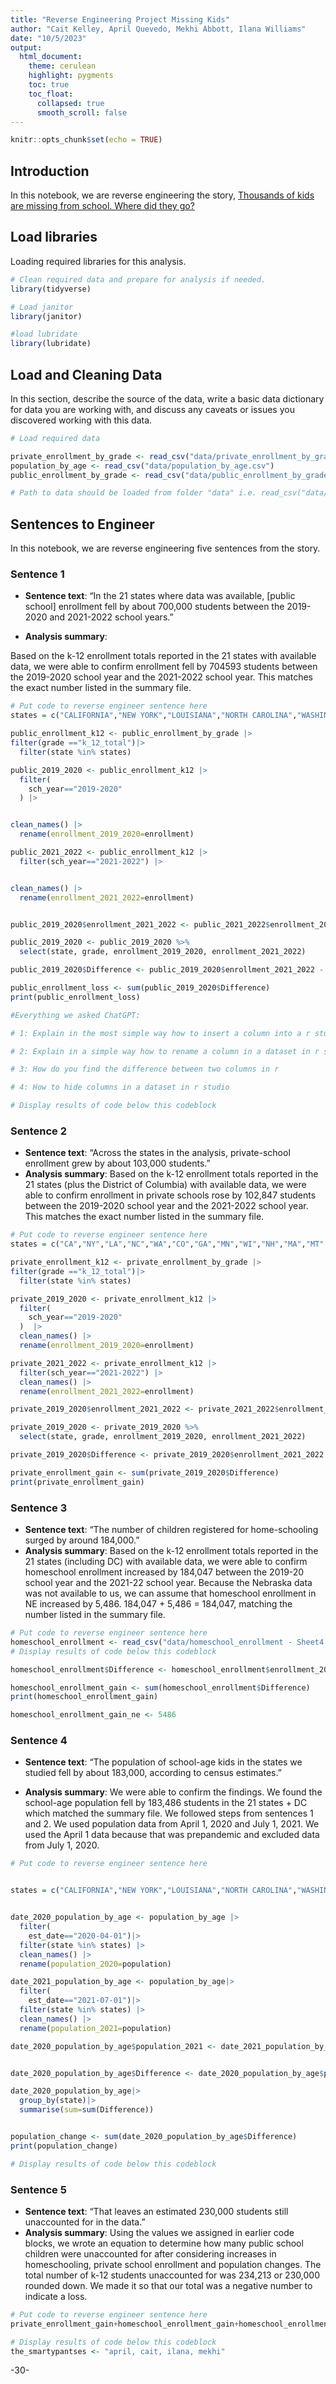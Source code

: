 ```yaml
---
title: "Reverse Engineering Project Missing Kids"
author: "Cait Kelley, April Quevedo, Mekhi Abbott, Ilana Williams"
date: "10/5/2023"
output:
  html_document:
    theme: cerulean
    highlight: pygments
    toc: true
    toc_float:
      collapsed: true
      smooth_scroll: false
---
```


```r
knitr::opts_chunk$set(echo = TRUE)
```

## Introduction

In this notebook, we are reverse engineering the story, [Thousands of kids are missing from school. Where did they go?](https://projects.apnews.com/features/2023/missing-children/index.html)

## Load libraries

Loading required libraries for this analysis.

```r

# Clean required data and prepare for analysis if needed. 
library(tidyverse)

# Load janitor
library(janitor)

#load lubridate
library(lubridate)
```

## Load and Cleaning Data

In this section, describe the source of the data, write a basic data dictionary for data you are working with, and discuss any caveats or issues you discovered working with this data.

```r
# Load required data

private_enrollment_by_grade <- read_csv("data/private_enrollment_by_grade.csv")
population_by_age <- read_csv("data/population_by_age.csv")
public_enrollment_by_grade <- read_csv("data/public_enrollment_by_grade.csv")

# Path to data should be loaded from folder "data" i.e. read_csv("data/name_of_data.csv")

```

## Sentences to Engineer

In this notebook, we are reverse engineering five sentences from the story.

### Sentence 1

-   **Sentence text**: "In the 21 states where data was available, [public school] enrollment fell by about 700,000 students between the 2019-2020 and 2021-2022 school years."

-   **Analysis summary**:

Based on the k-12 enrollment totals reported in the 21 states with available data, we were able to confirm enrollment fell by 704593 students between the 2019-2020 school year and the 2021-2022 school year. This matches the exact number listed in the summary file.

```r
# Put code to reverse engineer sentence here
states = c("CALIFORNIA","NEW YORK","LOUISIANA","NORTH CAROLINA","WASHINGTON","COLORADO","GEORGIA","MINNESOTA","WISCONSIN","NEW HAMPSHIRE","MASSACHUSETTS","MONTANA","DELAWARE","NORTH DAKOTA","DISTRICT OF COLUMBIA","SOUTH DAKOTA","SOUTH CAROLINA","NEBRASKA","RHODE ISLAND","TENNESSEE","PENNSYLVANIA","FLORIDA") 

public_enrollment_k12 <- public_enrollment_by_grade |>
filter(grade =="k_12_total")|>
  filter(state %in% states)

public_2019_2020 <- public_enrollment_k12 |>
  filter(
    sch_year=="2019-2020"
  ) |> 


clean_names() |> 
  rename(enrollment_2019_2020=enrollment) 

public_2021_2022 <- public_enrollment_k12 |>
  filter(sch_year=="2021-2022") |> 


clean_names() |>
  rename(enrollment_2021_2022=enrollment)


public_2019_2020$enrollment_2021_2022 <- public_2021_2022$enrollment_2021_2022

public_2019_2020 <- public_2019_2020 %>%
  select(state, grade, enrollment_2019_2020, enrollment_2021_2022)

public_2019_2020$Difference <- public_2019_2020$enrollment_2021_2022 - public_2019_2020$enrollment_2019_2020

public_enrollment_loss <- sum(public_2019_2020$Difference)
print(public_enrollment_loss)

#Everything we asked ChatGPT:

# 1: Explain in the most simple way how to insert a column into a r studio dataset from another column. Give an example and show the datasets from your example.

# 2: Explain in a simple way how to rename a column in a dataset in r studio

# 3: How do you find the difference between two columns in r

# 4: How to hide columns in a dataset in r studio

# Display results of code below this codeblock

```

### Sentence 2

-   **Sentence text**: "Across the states in the analysis, private-school enrollment grew by about 103,000 students."
-   **Analysis summary**: Based on the k-12 enrollment totals reported in the 21 states (plus the District of Columbia) with available data, we were able to confirm enrollment in private schools rose by 102,847 students between the 2019-2020 school year and the 2021-2022 school year. This matches the exact number listed in the summary file.

```r
# Put code to reverse engineer sentence here
states = c("CA","NY","LA","NC","WA","CO","GA","MN","WI","NH","MA","MT","DE","ND","DC","SD","SC","NE","RI","TN","PA","FL") 

private_enrollment_k12 <- private_enrollment_by_grade |>
filter(grade =="k_12_total")|>
  filter(state %in% states)

private_2019_2020 <- private_enrollment_k12 |>
  filter(
    sch_year=="2019-2020"
  )  |>
  clean_names() |> 
  rename(enrollment_2019_2020=enrollment) 

private_2021_2022 <- private_enrollment_k12 |>
  filter(sch_year=="2021-2022") |>
  clean_names() |> 
  rename(enrollment_2021_2022=enrollment) 

private_2019_2020$enrollment_2021_2022 <- private_2021_2022$enrollment_2021_2022

private_2019_2020 <- private_2019_2020 %>%
  select(state, grade, enrollment_2019_2020, enrollment_2021_2022)

private_2019_2020$Difference <- private_2019_2020$enrollment_2021_2022 - private_2019_2020$enrollment_2019_2020

private_enrollment_gain <- sum(private_2019_2020$Difference)
print(private_enrollment_gain)

```

### Sentence 3

-   **Sentence text**: "The number of children registered for home-schooling surged by around 184,000."
-   **Analysis summary**: Based on the k-12 enrollment totals reported in the 21 states (including DC) with available data, we were able to confirm homeschool enrollment increased by 184,047 between the 2019-20 school year and the 2021-22 school year. Because the Nebraska data was not available to us, we can assume that homeschool enrollment in NE increased by 5,486. 184,047 + 5,486 = 184,047, matching the number listed in the summary file.

```r
# Put code to reverse engineer sentence here
homeschool_enrollment <- read_csv("data/homeschool_enrollment - Sheet4.csv")
# Display results of code below this codeblock

homeschool_enrollment$Difference <- homeschool_enrollment$enrollment_2021_22 - homeschool_enrollment$enrollment_2019_20

homeschool_enrollment_gain <- sum(homeschool_enrollment$Difference)
print(homeschool_enrollment_gain)

homeschool_enrollment_gain_ne <- 5486
```

### Sentence 4

-   **Sentence text**: "The population of school-age kids in the states we studied fell by about 183,000, according to census estimates."

-   **Analysis summary**: We were able to confirm the findings. We found the school-age population fell by 183,486 students in the 21 states + DC which matched the summary file. We followed steps from sentences 1 and 2. We used population data from April 1, 2020 and July 1, 2021. We used the April 1 data because that was prepandemic and excluded data from July 1, 2020.

```r
# Put code to reverse engineer sentence here


states = c("CALIFORNIA","NEW YORK","LOUISIANA","NORTH CAROLINA","WASHINGTON","COLORADO","GEORGIA","MINNESOTA","WISCONSIN","NEW HAMPSHIRE","MASSACHUSETTS","MONTANA","DELAWARE","NORTH DAKOTA","DISTRICT OF COLUMBIA","SOUTH DAKOTA","SOUTH CAROLINA","NEBRASKA","RHODE ISLAND","TENNESSEE","PENNSYLVANIA","FLORIDA") 


date_2020_population_by_age <- population_by_age |>
  filter(
    est_date=="2020-04-01")|>
  filter(state %in% states) |>
  clean_names() |> 
  rename(population_2020=population)   

date_2021_population_by_age <- population_by_age|>
  filter(
    est_date=="2021-07-01")|>
  filter(state %in% states) |>
  clean_names() |> 
  rename(population_2021=population) 

date_2020_population_by_age$population_2021 <- date_2021_population_by_age$population_2021


date_2020_population_by_age$Difference <- date_2020_population_by_age$population_2020 - date_2020_population_by_age$population_2021

date_2020_population_by_age|>
  group_by(state)|>
  summarise(sum=sum(Difference))


population_change <- sum(date_2020_population_by_age$Difference)
print(population_change)

# Display results of code below this codeblock

```

### Sentence 5

-   **Sentence text**: "That leaves an estimated 230,000 students still unaccounted for in the data."
-   **Analysis summary**: Using the values we assigned in earlier code blocks, we wrote an equation to determine how many public school children were unaccounted for after considering increases in homeschooling, private school enrollment and population changes. The total number of k-12 students unaccounted for was 234,213 or 230,000 rounded down. We made it so that our total was a negative number to indicate a loss.

```r
# Put code to reverse engineer sentence here
private_enrollment_gain+homeschool_enrollment_gain+homeschool_enrollment_gain_ne+population_change+public_enrollment_loss

# Display results of code below this codeblock
the_smartypantses <- "april, cait, ilana, mekhi"
```

-30-
